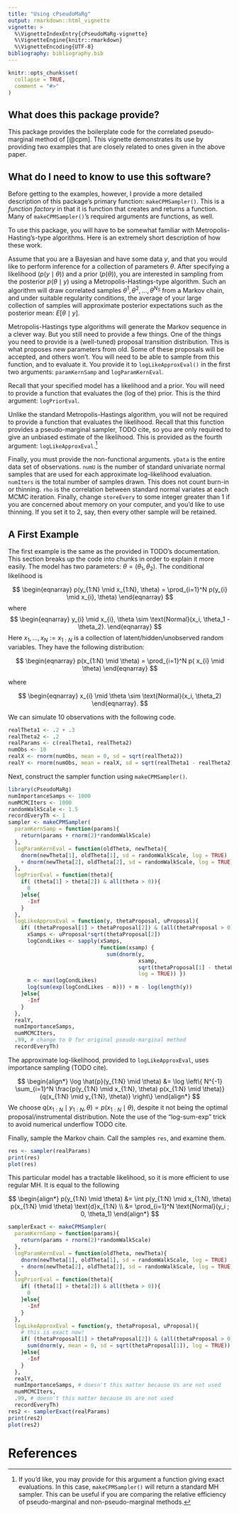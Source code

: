 ```yaml
---
title: "Using cPseudoMaRg"
output: rmarkdown::html_vignette
vignette: >
  %\VignetteIndexEntry{cPseudoMaRg-vignette}
  %\VignetteEngine{knitr::rmarkdown}
  %\VignetteEncoding{UTF-8}
bibliography: bibliography.bib
---
```


```r
knitr::opts_chunk$set(
  collapse = TRUE,
  comment = "#>"
)
```


## What does this package provide?

This package provides the boilerplate code for the correlated pseudo-marginal method of [@cpm]. This vignette demonstrates its use by providing two examples that are closely related to ones given in the above paper. 

## What do I need to know to use this software?

Before getting to the examples, however, I provide a more detailed description of this package's primary function: `makeCPMSampler()`. This is a *function factory* in that it is function that creates and returns a function. Many of `makeCPMSampler()`'s required arguments are functions, as well. 

To use this package, you will have to be somewhat familiar with Metropolis-Hasting's-type algorithms. Here is an extremely short description of how these work. 

Assume that you are a Bayesian and have some data $y$, and that you would like to perform inference for a collection of parameters $\theta$. After specifying a likelihood ($p(y \mid \theta)$) and a prior ($p(\theta)$), you are interested in sampling from the posterior $p(\theta \mid y)$ using a Metropolis-Hastings-type algorithm. Such an algorithm will draw correlated samples $\theta^1, \theta^2, \ldots, \theta^{N_{S}}$ from a Markov chain, and under suitable regularity conditions, the average of your large collection of samples will approximate posterior expectations such as the posterior mean: $E[\theta \mid y]$.

Metropolis-Hastings type algorithms will generate the Markov sequence in a clever way. But you still need to provide a few things. One of the things you need to provide is a (well-tuned) proposal transition distribution. This is what proposes new parameters from old. Some of these proposals will be accepted, and others won't. You will need to be able to sample from this function, and to evaluate it. You provide it to `logLikeApproxEval()` in the first two arguments: `paramKernSamp` and `logParamKernEval`.

Recall that your specified model has a likelihood and a prior. You will need to provide a function that evaluates the (log of the) prior. This is the third argument: `logPriorEval`. 

Unlike the standard Metropolis-Hastings algorithm, you will not be required to provide a function that evaluates the likelihood. Recall that this function provides a  pseudo-marginal sampler, TODO cite, so you are only required to give an unbiased estimate of the likelihood. This is provided as the fourth argument: `logLikeApproxEval`.^[If you'd like, you may provide for this argument a function giving exact evaluations. In this case, `makeCPMSampler()` will return a standard MH sampler. This can be useful if you are comparing the relative efficiency of pseudo-marginal and non-pseudo-marginal methods.]

Finally, you must provide the non-functional arguments. `yData` is the entire data set of observations. `numU` is the number of standard univariate normal samples that are used for each approximate log-likelihood evaluation. `numIters` is the total number of samples drawn. This does not count burn-in or thinning. `rho` is the correlation between standard normal variates at each MCMC iteration. Finally, change `storeEvery` to some integer greater than $1$ if you are concerned about memory on your computer, and you'd like to use thinning. If you set it to $2$, say, then every other sample will be retained.


## A First Example

The first example is the same as the provided in TODO's documentation. This section breaks up the code into chunks in order to explain it more easily. The model has two parameters: $\theta = (\theta_1, \theta_2)$. The conditional likelihood is


$$
\begin{eqnarray} 
p(y_{1:N} \mid x_{1:N}, \theta) = \prod_{i=1}^N p(y_{i} \mid x_{i}, \theta) 
\end{eqnarray}
$$
where
$$
\begin{eqnarray} 
y_{i} \mid x_{i}, \theta \sim \text{Normal}(x_i, \theta_1 - \theta_2).
\end{eqnarray}
$$
Here $x_1, \ldots, x_N := x_{1:N}$ is a collection of latent/hidden/unobserved random variables. They have the following distribution:

$$
\begin{eqnarray} 
p(x_{1:N} \mid \theta) = \prod_{i=1}^N p( x_{i} \mid \theta) 
\end{eqnarray}
$$

where

$$
\begin{eqnarray} 
x_{i} \mid  \theta \sim \text{Normal}(x_i, \theta_2)
\end{eqnarray}.
$$

We can simulate $10$ observations with the following code. 

```r
realTheta1 <- .2 + .3
realTheta2 <- .2
realParams <- c(realTheta1, realTheta2)
numObs <- 10
realX <- rnorm(numObs, mean = 0, sd = sqrt(realTheta2))
realY <- rnorm(numObs, mean = realX, sd = sqrt(realTheta1 - realTheta2))
```

Next, construct the sampler function using `makeCPMSampler()`.

```r
library(cPseudoMaRg)
numImportanceSamps <- 1000
numMCMCIters <- 1000
randomWalkScale <- 1.5
recordEveryTh <- 1
sampler <- makeCPMSampler(
  paramKernSamp = function(params){
    return(params + rnorm(2)*randomWalkScale)
  },
  logParamKernEval = function(oldTheta, newTheta){
    dnorm(newTheta[1], oldTheta[1], sd = randomWalkScale, log = TRUE)
    + dnorm(newTheta[2], oldTheta[2], sd = randomWalkScale, log = TRUE)
  },
  logPriorEval = function(theta){
    if( (theta[1] > theta[2]) & all(theta > 0)){
      0
    }else{
      -Inf
    }
  },
  logLikeApproxEval = function(y, thetaProposal, uProposal){
    if( (thetaProposal[1] > thetaProposal[2]) & (all(thetaProposal > 0))){
      xSamps <- uProposal*sqrt(thetaProposal[2])
      logCondLikes <- sapply(xSamps,
                             function(xsamp) {
                               sum(dnorm(y,
                                         xsamp, 
                                         sqrt(thetaProposal[1] - thetaProposal[2]),
                                         log = TRUE)) })
      m <- max(logCondLikes)
      log(sum(exp(logCondLikes - m))) + m - log(length(y))
    }else{
      -Inf
    }
  },
  realY, 
  numImportanceSamps, 
  numMCMCIters, 
  .99, # change to 0 for original pseudo-marginal method
  recordEveryTh)
```

The approximate log-likelihood, provided to `logLikeApproxEval`, uses importance sampling (TODO cite). 

$$
\begin{align*} 
\log \hat{p}(y_{1:N} \mid  \theta) 
&= \log \left\{ 
N^{-1} \sum_{i=1}^N \frac{p(y_{1:N} \mid x_{1:N}, \theta) p(x_{1:N} \mid \theta)}{q(x_{1:N} \mid y_{1:N}, \theta)}
\right\}
\end{align*}
$$
We choose $q(x_{1:N} \mid y_{1:N}, \theta) = p(x_{1:N} \mid \theta)$, despite it not being the optimal proposal/instrumental distribution. Note the use of the "log-sum-exp" trick to avoid numerical underflow TODO cite.

Finally, sample the Markov chain. Call the samples `res`, and examine them. 

```r
res <- sampler(realParams)
print(res)
plot(res)
```

This particular model has a tractable likelihood, so it is more efficient to use regular MH. It is equal to the following

$$
\begin{align*} 
p(y_{1:N} \mid  \theta) 
&= \int p(y_{1:N} \mid x_{1:N}, \theta) p(x_{1:N} \mid \theta) \text{d}x_{1:N} \\
&= \prod_{i=1}^N \text{Normal}(y_i ; 0, \theta_1)
\end{align*}
$$


```r
samplerExact <- makeCPMSampler(
  paramKernSamp = function(params){
    return(params + rnorm(2)*randomWalkScale)
  },
  logParamKernEval = function(oldTheta, newTheta){
    dnorm(newTheta[1], oldTheta[1], sd = randomWalkScale, log = TRUE)
    + dnorm(newTheta[2], oldTheta[2], sd = randomWalkScale, log = TRUE)
  },
  logPriorEval = function(theta){
    if( (theta[1] > theta[2]) & all(theta > 0)){
      0
    }else{
      -Inf
    }
  },
  logLikeApproxEval = function(y, thetaProposal, uProposal){
    # this is exact now!
    if( (thetaProposal[1] > thetaProposal[2]) & (all(thetaProposal > 0))){
      sum(dnorm(y, mean = 0, sd = sqrt(thetaProposal[1]), log = TRUE))
    }else{
      -Inf
    }
  },
  realY, 
  numImportanceSamps, # doesn't this matter because Us are not used
  numMCMCIters, 
  .99, # doesn't this matter because Us are not used
  recordEveryTh)
res2 <- samplerExact(realParams)
print(res2)
plot(res2)
```

# References
